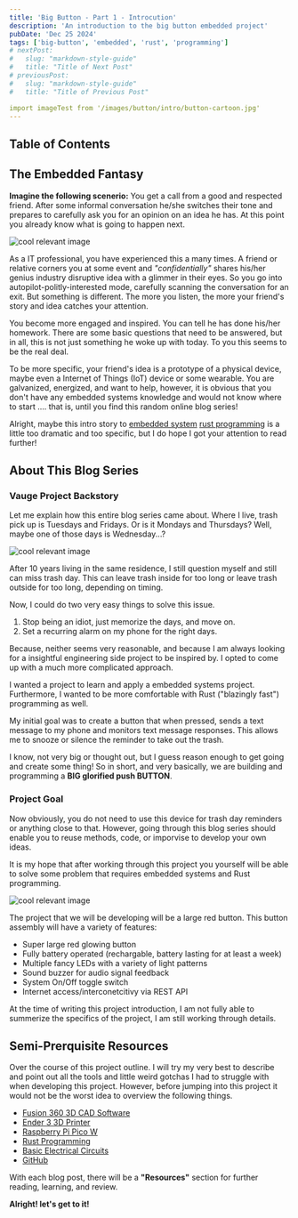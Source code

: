 ```yaml
---
title: 'Big Button - Part 1 - Introcution'
description: 'An introduction to the big button embedded project'
pubDate: 'Dec 25 2024'
tags: ['big-button', 'embedded', 'rust', 'programming']
# nextPost: 
#   slug: "markdown-style-guide"
#   title: "Title of Next Post"
# previousPost:
#   slug: "markdown-style-guide"
#   title: "Title of Previous Post"

import imageTest from '/images/button/intro/button-cartoon.jpg'
---
```


## Table of Contents

## The Embedded Fantasy

**Imagine the following scenerio:** You get a call from a good and respected
friend. After some informal conversation he/she switches their tone and prepares to
carefully ask you for an opinion on an idea he has. At this point you already
know what is going to happen next.

<img
   src="images/button/intro/friends-talking.jpg"
   alt="cool relevant image"
   class="w-2/3 mx-auto border border-2 border-accentColor"
/>

As a IT professional, you have experienced
this a many times. A friend or relative corners you at some event and
*"confidentially"* shares his/her genius industry disruptive idea with a glimmer in their eyes.
So you go into autopilot-politly-interested mode, carefully scanning the conversation
for an exit. But something is different. The more you listen, the more your
friend's story and idea catches your attention.

You become more engaged and inspired.
You can tell he has done his/her homework. There are some basic questions that
need to be answered, but in all, this is not just something he woke up with
today. To you this seems to be the real deal.

To be more specific, your friend's idea is a prototype of a physical device,
maybe even a Internet of Things (IoT) device or some wearable. You are galvanized, energized,
and want to help, however, it is obvious that you don't have any embedded
systems knowledge and would not know where to start .... that is, until you
find this random online blog series!

Alright, maybe this intro story to [embedded system](https://en.wikipedia.org/wiki/Embedded_system)
[rust programming](https://www.rust-lang.org/) is a little too
dramatic and too specific, but I do hope I got your attention to read further!

## About This Blog Series

### Vauge Project Backstory

Let me explain how this entire blog series came about.
Where I live, trash pick up is Tuesdays and Fridays. Or is it Mondays and
Thursdays? Well, maybe one of those days is Wednesday...?

<img
   src="images/button/intro/trash-pickup.png"
   alt="cool relevant image"
   class="w-2/3 mx-auto border border-2 border-accentColor"
/>

After 10 years living in the same residence, I still question myself and still can
miss trash day. This can leave trash inside for too long or leave
trash outside for too long, depending on timing.

Now, I could do two very easy things to solve this issue.

1. Stop being an idiot, just memorize the days, and move on.
2. Set a recurring alarm on my phone for the right days.

Because, neither seems very reasonable, and because I am always looking
for a insightful engineering side project to be inspired by. I opted to come up
with a much more complicated approach.

I wanted a project to learn and
apply a embedded systems project. Furthermore, I wanted to be more
comfortable with Rust ("blazingly fast") programming as well.

My initial goal was to create a button that when pressed, sends a
text message to my phone and monitors text message responses.
This allows me to snooze or silence the reminder to take out the trash.

I know, not very big or thought out, but I guess reason enough to
get going and create some thing! So in short, and very basically,
we are building and programming a **BIG glorified push BUTTON**.


### Project Goal

Now obviously, you do not need to use this device for trash day reminders
or anything close to that. However, going through this blog series should
enable you to reuse methods, code, or imporvise to
develop your own ideas.

It is my hope that after working through this
project you yourself will be able to solve some problem that requires
embedded systems and Rust programming.

<img
   src="images/button/intro/button-cartoon.jpg"
   alt="cool relevant image"
   class="w-2/3 mx-auto border border-2 border-accentColor"
/>

The project that we will be developing will be a large red button. This
button assembly will have a variety of features:

- Super large red glowing button
- Fully battery operated (rechargable, battery lasting for at least a week)
- Multiple fancy LEDs with a variety of light patterns
- Sound buzzer for audio signal feedback
- System On/Off toggle switch
- Internet access/interconetcitivy via REST API

At the time of writing this project introduction, I am not fully able to summerize
the specifics of the project, I am still working through details. 

## Semi-Prerquisite Resources

Over the course of this project outline. I will try my very best to describe
and point out all the tools and little weird gotchas I had to struggle with when
developing this project. However, before jumping into this project it would not
be the worst idea to overview the following things. 

- [Fusion 360 3D CAD Software](https://www.autodesk.com/products/fusion-360/overview?term=1-YEAR&tab=subscription)
- [Ender 3 3D Printer](https://www.creality.com/products/ender-3-3d-printer)
- [Raspberry Pi Pico W](https://www.raspberrypi.com/products/raspberry-pi-pico-2/)
- [Rust Programming](https://www.rust-lang.org/)
- [Basic Electrical Circuits](https://www.12voltplanet.co.uk/electrical-circuit-basics.html)
- [GitHub](https://github.com/)

With each blog post, there will be a **"Resources"** section for further
reading, learning, and review.

**Alright! let's get to it!**
